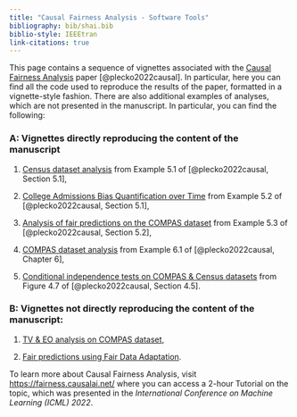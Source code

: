 ```yaml
---
title: "Causal Fairness Analysis - Software Tools"
bibliography: bib/shai.bib
biblio-style: IEEEtran
link-citations: true
---
```


This page contains a sequence of vignettes associated with the [Causal Fairness Analysis](https://causalai.net/r90.pdf) paper [@plecko2022causal]. In particular, here you can find all the code used to reproduce the results of the paper, formatted in a vignette-style fashion. There are also additional examples of analyses, which are not presented in the manuscript. In particular, you can find the following:

### A: Vignettes directly reproducing the content of the manuscript

1.  [Census dataset analysis](pages/census-t1.Rmd) from Example 5.1 of [@plecko2022causal, Section 5.1],

2.  [College Admissions Bias Quantification over Time](pages/college-admissions-t1.Rmd) from Example 5.2 of [@plecko2022causal, Section 5.1],

3.  [Analysis of fair predictions on the COMPAS dataset](pages/compas-t2.Rmd) from Example 5.3 of [@plecko2022causal, Section 5.2],

4. [COMPAS dataset analysis](pages/compas-t1.Rmd) from Example 6.1 of [@plecko2022causal, Chapter 6],

4.  [Conditional independence tests on COMPAS & Census datasets](pages/ci-tests.Rmd) from Figure 4.7 of [@plecko2022causal, Section 4.5].

### B: Vignettes not directly reproducing the content of the manuscript:

1. [TV & EO analysis on COMPAS dataset](pages/shai-challenge.Rmd),

1. [Fair predictions using Fair Data Adaptation](pages/compas-t2.Rmd).

To learn more about Causal Fairness Analysis, visit <https://fairness.causalai.net/> where you can access a 2-hour Tutorial on the topic, which was presented in the _International Conference on Machine Learning (ICML) 2022_. 
